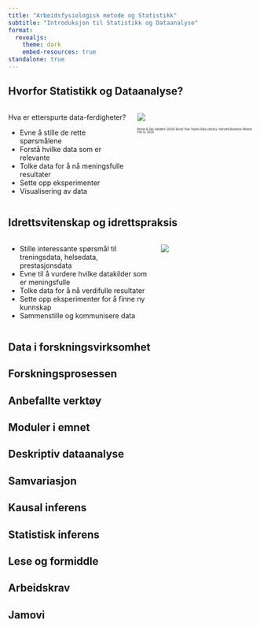 ```yaml
---
title: "Arbeidsfysiologisk metode og Statistikk"
subtitle: "Introduksjon til Statistikk og Dataanalyse"
format:
  revealjs:
    theme: dark
    embed-resources: true
standalone: true
---
```


## Hvorfor Statistikk og Dataanalyse?

::: columns
::: {.column width="50%"}

::: {.incremental}
Hva er etterspurte data-ferdigheter?

-   Evne å stille de rette spørsmålene
-   Forstå hvilke data som er relevante
-   Tolke data for å nå meningsfulle resultater
-   Sette opp eksperimenter
-   Visualisering av data
:::
:::


::: {.column width="50%"}
![](trying_to_learn.webp){fig-align="center"}

::: {style="font-size: 40%;"}

Bersin & Zao-Sanders (2020) Boost Your Teams Data Literacy. *Harvard Business Review*. Feb 12, 2020.

:::

:::

:::


## Idrettsvitenskap og idrettspraksis

::: columns
::: {.column width="60%"}

::: {.incremental}
- Stille interessante spørsmål til treningsdata, helsedata, prestasjonsdata
- Evne til å vurdere hvilke datakilder som er meningsfulle
- Tolke data for å nå verdifulle resultater
- Sette opp eksperimenter for å finne ny kunnskap
- Sammenstille og kommunisere data
:::
:::


::: {.column width="40%"}
![](data-sci-sport.webp){fig-align="center"}

::: {style="font-size: 40%;"}



:::

:::

:::


## Data i forskningsvirksomhet


## Forskningsprosessen


## Anbefallte verktøy


## Moduler i emnet

## Deskriptiv dataanalyse

## Samvariasjon

## Kausal inferens

## Statistisk inferens

## Lese og formiddle

## Arbeidskrav

## Jamovi






















